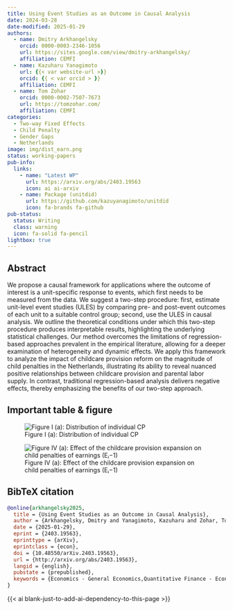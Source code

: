 ```yaml
---
title: Using Event Studies as an Outcome in Causal Analysis
date: 2024-03-28
date-modified: 2025-01-29
authors:
  - name: Dmitry Arkhangelsky
    orcid: 0000-0003-2346-1056
    url: https://sites.google.com/view/dmitry-arkhangelsky/
    affiliation: CEMFI
  - name: Kazuharu Yanagimoto
    url: {{< var website-url >}}
    orcid: {{ < var orcid > }}
    affiliation: CEMFI
  - name: Tom Zohar
    orcid: 0000-0002-7507-7673
    url: https://tomzohar.com/
    affiliation: CEMFI
categories:
  - Two-way Fixed Effects
  - Child Penalty
  - Gender Gaps
  - Netherlands
image: img/dist_earn.png
status: working-papers
pub-info:
  links:
    - name: "Latest WP"
      url: https://arxiv.org/abs/2403.19563
      icon: ai ai-arxiv
    - name: Package (unitdid)
      url: https://github.com/kazuyanagimoto/unitdid
      icon: fa-brands fa-github
pub-status: 
  status: Writing
  class: warning
  icon: fa-solid fa-pencil
lightbox: true
---
```


## Abstract

We propose a causal framework for applications where the outcome of interest is a unit-specific response to events, which first needs to be measured from the data. We suggest a two-step procedure: first, estimate unit-level event studies (ULES) by comparing pre- and post-event outcomes of each unit to a suitable control group; second, use the ULES in causal analysis. We outline the theoretical conditions under which this two-step procedure produces interpretable results, highlighting the underlying statistical challenges. Our method overcomes the limitations of regression-based approaches prevalent in the empirical literature, allowing for a deeper examination of heterogeneity and dynamic effects. We apply this framework to analyze the impact of childcare provision reform on the magnitude of child penalties in the Netherlands, illustrating its ability to reveal nuanced positive relationships between childcare provision and parental labor supply. In contrast, traditional regression-based analysis delivers negative effects, thereby emphasizing the benefits of our two-step approach.

## Important table & figure

::: {layout-ncol="2"}

![Figure I (a): Distribution of individual CP](img/dist_earn.png)

![Figure IV (a): Effect of the childcare provision expansion on child penalties of earnings (Eᵢ−1)](img/reg_cci_earn_event.svg)

:::

## BibTeX citation

```bibtex
@online{arkhangelsky2025,
  title = {Using Event Studies as an Outcome in Causal Analysis},
  author = {Arkhangelsky, Dmitry and Yanagimoto, Kazuharu and Zohar, Tom},
  date = {2025-01-29},
  eprint = {2403.19563},
  eprinttype = {arXiv},
  eprintclass = {econ},
  doi = {10.48550/arXiv.2403.19563},
  url = {http://arxiv.org/abs/2403.19563},
  langid = {english},
  pubstate = {prepublished},
  keywords = {Economics - General Economics,Quantitative Finance - Economics}
}
```

{{< ai blank-just-to-add-ai-dependency-to-this-page >}}